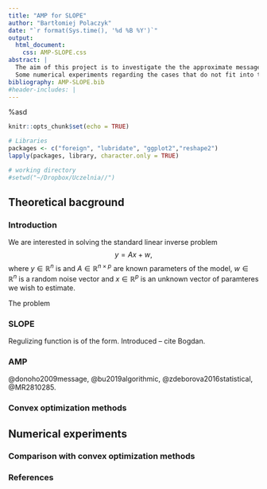 ```yaml
---
title: "AMP for SLOPE"
author: "Bartłomiej Polaczyk"
date: "`r format(Sys.time(), '%d %B %Y')`"
output: 
  html_document:
    css: AMP-SLOPE.css
abstract: |
  The aim of this project is to investigate the the approximate message passing algorithm for SLOPE regularization problem based on [@bu2019algorithmic] and compare it with classical convex optimization methods.
  Some numerical experiments regarding the cases that do not fit into the theoretical framework of [@bu2019algorithmic] are also performed and analyzed.
bibliography: AMP-SLOPE.bib
#header-includes: |
---
```

%asd
\newcommand{\R}{\mathbb{R}}

```r
knitr::opts_chunk$set(echo = TRUE)

# Libraries
packages <- c("foreign", "lubridate", "ggplot2","reshape2")
lapply(packages, library, character.only = TRUE)

# working directory
#setwd("~/Dropbox/Uczelnia//")
```


## Theoretical bacground
### Introduction
We are interested in solving the standard linear inverse problem
$$ y = Ax + w, $$
where $y\in \R^n$ is  and $A\in\R^{n\times p}$ are known parameters of the model, $w\in\R^n$ is a random noise vector and $x\in\R^p$ is an unknown vector of paramteres we wish to estimate. 

The problem

### SLOPE

Regulizing function is of the form.
Introduced -- cite Bogdan.

### AMP
@donoho2009message, @bu2019algorithmic, @zdeborova2016statistical, @MR2810285.

### Convex optimization methods

## Numerical experiments

### Comparison with convex optimization methods

### References
